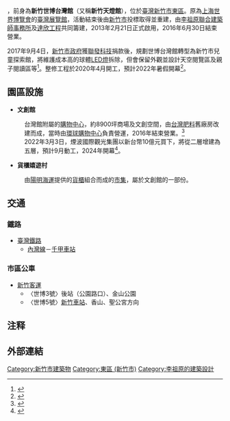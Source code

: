 {{not|中國2010年上海世界博覽會台灣館}}{{Infobox building
| name                = 新竹市兒童探索館
| native_name         = 
| native_name_lang    = 
| logo                =
| logo_size           =
| logo_alt            =
| logo_caption        =
| image               = File:新竹 世博台灣館 Hsinchu World Expo Taiwan Pavillion - panoramio.jpg
| image_size          = 280px
| image_alt           = 
| image_caption       = 新竹世博台灣館時期夜景
| map_type            = 
| map_alt             = 
| map_caption         = 
| map_size            =
| latitude            = 
| longitude           = 
| latd                = 
| latm                = 
| lats                = 
| latNS               = 
| longd               = 
| longm               = 
| longs               = 
| longEW              = 
| map_dot_label       = 
| relief              = 
| former_names        = 
| alternate_names     = 新竹世博臺灣館、新竹天燈館
| etymology           = 
| status              = complete
| cancelled           = 
| topped_out          = 
| building_type       = {{ubl|購物中心|觀光景點|展覽館}}
| architectural_style = 
| classification      = 
| location            = {{TWN}}[[新竹市|新竹市]]
| address             = [[東區_(新竹市)|東區]][[公道五路|公道五路]]三段6號
| location_city       = 
| location_country    = 
| iso_region          = 
| coordinates_display = 
| coordinates_format  = 
| coordinates         = 
| altitude            =
| current_tenants     = 
| namesake            =
| groundbreaking_date = 
| start_date          = 
| topped_out_date     =
| completion_date     = 
| opened_date         = 
| inauguration_date   = 2013年2月21日
| relocated_date      = 
| renovation_date     = 
| closing_date        = 2016年6月30日
| demolition_date     = 
| cost                = [[新台幣|新台幣]]4.58億元
| ren_cost            = 
| client              = 
| owner               = [[新竹市政府|新竹市政府]]
| landlord            = 
| affiliation         = 
| height              = 
| architectural       = 
| tip                 = 
| antenna_spire       = 
| roof                = 
| top_floor           = 
| observatory         = 
| diameter            = 
| circumference       = 
| weight              = 
| other_dimensions    = 
| structural_system   = 
| material            = 
| size                =
| floor_count         = 地上2層
| floor_area          = 
| elevator_count      = 
| grounds_area        = 
| architect           = [[李祖原聯合建築師事務所|李祖原聯合建築師事務所]]
| architecture_firm   = 
| developer           = 
| engineer            = 
| structural_engineer = 
| services_engineer   = 
| civil_engineer      = 
| other_designers     = 
| quantity_surveyor   = 
| main_contractor     = [[達欣工程|達欣工程]]
| awards              = 
| designations        = 
| known_for           = 
| ren_architect       = 
| ren_firm            = 
| ren_engineer        =
| ren_str_engineer    = 
| ren_serv_engineer   = 
| ren_civ_engineer    = 
| ren_oth_designers   = 
| ren_qty_surveyor    = 
| ren_contractor      = 
| ren_awards          = 
| seating_type        = 
| seating_capacity    = 
| rooms               = 
| parking             = 
| url                 = 
| embed               =
| embedded            = 
| references          = 
| footnotes           = 
}}

'''{{PAGENAME}}'''，前身為'''新竹世博台灣館'''（又稱'''新竹天燈館'''），位於[[臺灣|臺灣]][[新竹市|新竹市]][[東區_(新竹市)|東區]]。原為[[上海世界博覽會|上海世界博覽會]]的[[中國2010年上海世界博覽會台灣館|臺灣展覽館]]，活動結束後由[[新竹市|新竹市]]投標取得並重建，由[[李祖原聯合建築師事務所|李祖原聯合建築師事務所]]及[[達欣工程|達欣工程]]共同籌建，2013年2月21日正式啟用，2016年6月30日結束營業。

2017年9月4日，[[新竹市政府|新竹市政府]]獲[[聯發科技|聯發科技]]捐款後，規劃世博台灣館轉型為新竹市兒童探索館，將維護成本高的球體[[LED燈|LED燈]]拆除，但會保留外觀並設計天空閱覽區及親子閱讀區等<ref>{{Cite web |url=http://news.ltn.com.tw/news/life/paper/1132382 |title=地表最大捕蚊燈─世博台灣館轉型兒童科普中心 |access-date=2017-09-15 |archive-date=2019-11-30 |archive-url=https://web.archive.org/web/20191130151119/https://news.ltn.com.tw/news/life/paper/1132382 |dead-url=no }}</ref>。整修工程於2020年4月開工，預計2022年暑假開幕<ref>{{Cite web |url=https://udn.com/news/story/7324/6141414 |title=新竹兒童探索館 延至暑假開幕 |access-date=2022-03-28 |archive-date=2022-04-15 |archive-url=https://web.archive.org/web/20220415162449/https://udn.com/news/story/7324/6141414 }}</ref>。

== 園區設施 ==
*'''文創館'''
:台灣館附屬的[[購物中心|購物中心]]，約8900坪商場及文創空間，由[[台灣肥料|台灣肥料]]舊廠房改建而成，當時由[[環球購物中心|環球購物中心]]負責營運，2016年結束營業。<ref>{{cite web |title=環球購物中心掰掰後 來新竹文創館玩互動科技 |url=https://udn.com/news/story/7324/3251548 |website=聯合報 |accessdate=2019-03-10 |archive-date=2019-08-15 |archive-url=https://web.archive.org/web/20190815063923/https://udn.com/news/story/7324/3251548 |dead-url=no }}</ref>
:2022年3月3日，煙波國際觀光集團以新台幣10億元買下，將從二層增建為五層，預計9月動工，2024年開幕<ref>{{Cite web |url=https://www.ettoday.net/news/20220303/2200502.htm |title=煙波集團將投入10億活化新竹文創館　113年正式營運 |access-date=2022-03-28 |archive-date=2022-04-21 |archive-url=https://web.archive.org/web/20220421042715/https://www.ettoday.net/news/20220303/2200502.htm }}</ref>。

*'''貨櫃嬉遊村'''
:由[[陽明海運|陽明海運]]提供的[[貨櫃|貨櫃]]組合而成的[[市集|市集]]，屬於文創館的一部份。

==交通==
===鐵路===
*[[臺灣鐵路|臺灣鐵路]]
**[[內灣線|內灣線]]－[[千甲車站|千甲車站]]

===市區公車===
*[[新竹客運|新竹客運]]
**〈世博3號〉後站（公園路口）、金山公園
**〈世博5號〉[[新竹車站|新竹車站]]、香山、聖公宮方向

== 注释 ==
{{NoteFoot}}

==外部連結==
{{Commons|Category:Hsinchu Expo Taiwan Pavilion Park|新竹世博台灣館}}
{{台灣博物館}}
[[Category:新竹市建築物|Category:新竹市建築物]]
[[Category:東區_(新竹市)|Category:東區 (新竹市)]]
[[Category:李祖原的建築設計|Category:李祖原的建築設計]]